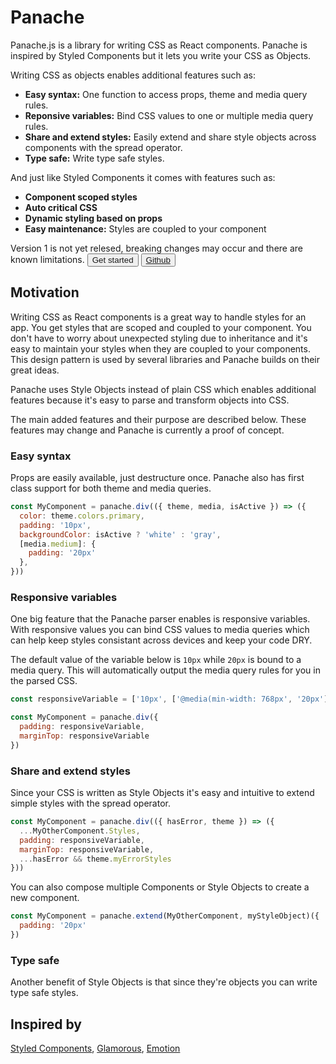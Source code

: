 
# Panache

Panache.js is a library for writing CSS as React components. Panache is inspired by Styled Components but it lets you write your CSS as Objects. 

Writing CSS as objects enables additional features such as:
- **Easy syntax:** One function to access props, theme and media query rules.
- **Reponsive variables:** Bind CSS values to one or multiple media query rules.
- **Share and extend styles:** Easily extend and share style objects across components with the spread operator.
- **Type safe:** Write type safe styles.

And just like Styled Components it comes with features such as:
- **Component scoped styles** 
- **Auto critical CSS**
- **Dynamic styling based on props**
- **Easy maintenance:** Styles are coupled to your component

<Callout>
  Version 1 is not yet relesed, breaking changes may occur and there are known limitations.
</Callout>

<Button primary>
  <Link href="/docs/get-started">
    <a>
      Get started
    </a>
  </Link>
</Button>

<Button>
  <a href="https://github.com/oscarpas/panache" target="_blank">
    Github
  </a>
</Button>

## Motivation

Writing CSS as React components is a great way to handle styles for an app. You get styles that are scoped and coupled to your component. You don't have to worry about unexpected styling due to inheritance and it's easy to maintain your styles when they are coupled to your components. This design pattern is used by several libraries and Panache builds on their great ideas.

Panache uses Style Objects instead of plain CSS which enables additional features because it's easy to parse and transform objects into CSS.

The main added features and their purpose are described below. These features may change and Panache is currently a proof of concept.

### Easy syntax

Props are easily available, just destructure once. Panache also has first class support for both theme and media queries.

```jsx
const MyComponent = panache.div(({ theme, media, isActive }) => ({
  color: theme.colors.primary,
  padding: '10px',
  backgroundColor: isActive ? 'white' : 'gray',
  [media.medium]: {
    padding: '20px'
  },
}))
```

### Responsive variables

One big feature that the Panache parser enables is responsive variables. With responsive values you can bind CSS values to media queries which can help keep styles consistant across devices and keep your code DRY.

The default value of the variable below is `10px` while `20px` is bound to a media query. This will automatically output the media query rules for you in the parsed CSS.

```jsx
const responsiveVariable = ['10px', ['@media(min-width: 768px', '20px']]

const MyComponent = panache.div({
  padding: responsiveVariable,
  marginTop: responsiveVariable
})
```

### Share and extend styles

Since your CSS is written as Style Objects it's easy and intuitive to extend simple styles with the spread operator.

```jsx
const MyComponent = panache.div(({ hasError, theme }) => ({
  ...MyOtherComponent.Styles,
  padding: responsiveVariable,
  marginTop: responsiveVariable,
  ...hasError && theme.myErrorStyles
}))
```

You can also compose multiple Components or Style Objects to create a new component.

```jsx
const MyComponent = panache.extend(MyOtherComponent, myStyleObject)({
  padding: '20px'
})
```

### Type safe

Another benefit of Style Objects is that since they're objects you can write type safe styles.

## Inspired by

[Styled Components](https://www.styled-components.com/), [Glamorous](https://glamorous.rocks/), [Emotion](https://emotion.sh/)